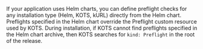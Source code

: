 If your application uses Helm charts, you can define preflight checks for any installation type (Helm, KOTS, kURL) directly from the Helm chart. Preflights specified in the Helm chart override the Preflight custom resource used by KOTS. During installation, if KOTS cannot find preflights specified in the Helm chart archive, then KOTS searches for `kind: Preflight` in the root of the release.